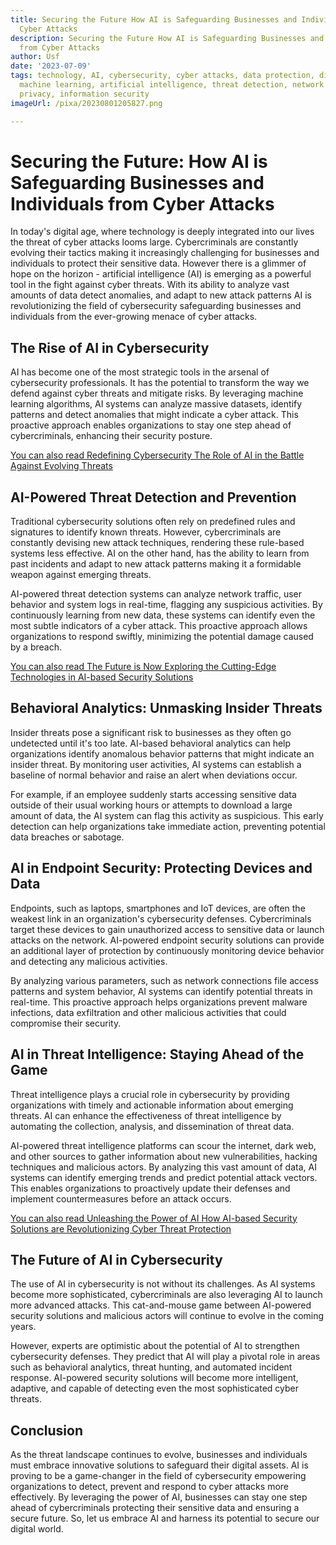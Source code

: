 ```yaml
---
title: Securing the Future How AI is Safeguarding Businesses and Individuals from
  Cyber Attacks
description: Securing the Future How AI is Safeguarding Businesses and Individuals
  from Cyber Attacks
author: Usf
date: '2023-07-09'
tags: technology, AI, cybersecurity, cyber attacks, data protection, digital security,
  machine learning, artificial intelligence, threat detection, network security, data
  privacy, information security
imageUrl: /pixa/20230801205827.png

---
```

# Securing the Future: How AI is Safeguarding Businesses and Individuals from Cyber Attacks

In today's digital age, where technology is deeply integrated into our  lives the threat  of cyber attacks looms large. Cybercriminals are constantly evolving their tactics making it increasingly challenging for businesses  and individuals to protect their sensitive data. However there is a  glimmer of hope on the  horizon  - artificial intelligence (AI) is emerging as a powerful tool in the fight  against  cyber threats. With its ability to analyze vast amounts of data detect anomalies, and adapt to new attack patterns AI is  revolutionizing the field of cybersecurity safeguarding businesses and individuals from the ever-growing menace of cyber attacks.

## The Rise of AI in Cybersecurity

AI has  become one  of the most strategic tools in the arsenal of cybersecurity professionals. It has the potential to transform the way we defend against cyber threats and mitigate risks. By  leveraging machine learning  algorithms, AI  systems can analyze massive datasets, identify patterns and detect anomalies that  might indicate a  cyber attack.  This proactive approach enables organizations to stay one step ahead of cybercriminals, enhancing their security posture.

[You can  also read Redefining Cybersecurity The  Role of AI in the Battle Against  Evolving  Threats](Redefining%20Cybersecurity%20The%20Role%20of%20AI%20in%20the%20Battle%20Against%20Evolving%20Threats)


##  AI-Powered Threat Detection and Prevention

Traditional cybersecurity solutions  often rely on predefined rules and signatures to identify known threats. However, cybercriminals are constantly devising new attack techniques, rendering these rule-based systems less effective. AI on the other  hand, has  the ability to learn from past incidents and adapt to new attack patterns making it a formidable weapon against emerging threats.

AI-powered threat detection systems can  analyze network traffic, user behavior and system logs in  real-time, flagging any  suspicious activities. By continuously learning from new data, these systems can identify even the most subtle indicators of a cyber attack. This proactive approach allows organizations to respond swiftly, minimizing the potential damage caused by a breach.

[You can  also read The Future is Now Exploring the Cutting-Edge Technologies in AI-based Security Solutions](The%20Future%20is%20Now%20Exploring%20the%20Cutting-Edge%20Technologies%20in%20AI-based%20Security%20Solutions)


##  Behavioral Analytics: Unmasking Insider Threats

Insider threats pose a significant risk to businesses as they  often go undetected until it's too  late. AI-based behavioral analytics can help organizations identify anomalous behavior patterns that  might  indicate an insider threat. By monitoring user activities, AI systems can establish a baseline of normal behavior and raise  an alert when deviations occur.

For example, if an employee suddenly starts accessing sensitive  data outside of their usual working hours or attempts  to download a large  amount of  data,  the AI system can flag this activity as suspicious. This early detection can  help organizations take immediate action, preventing potential data  breaches or sabotage.

## AI  in Endpoint Security: Protecting Devices and Data

Endpoints, such as laptops, smartphones and IoT devices, are  often the  weakest link in an  organization's cybersecurity defenses. Cybercriminals target these devices to gain unauthorized access to sensitive data or launch attacks on the network. AI-powered endpoint security solutions can provide an additional layer of protection by continuously monitoring device behavior and detecting any malicious activities.

By analyzing various parameters, such  as  network connections file access patterns and system behavior, AI systems can identify potential threats in real-time. This proactive approach helps organizations prevent malware infections, data exfiltration  and  other malicious activities that could compromise their security.

## AI in Threat Intelligence: Staying  Ahead of the Game

Threat intelligence  plays a crucial role in cybersecurity by providing organizations with timely and actionable  information  about emerging threats.  AI can  enhance  the effectiveness of threat intelligence by automating the collection, analysis, and dissemination of threat data.

AI-powered threat intelligence platforms can  scour the internet, dark web, and other sources to gather information about new vulnerabilities, hacking techniques and  malicious actors. By analyzing  this vast amount of data, AI systems can identify emerging  trends and predict potential attack vectors. This enables organizations to  proactively update their defenses and  implement countermeasures before an attack occurs.

[You can also read  Unleashing the Power of AI How AI-based Security Solutions are Revolutionizing Cyber Threat Protection](Unleashing%20the%20Power%20of%20AI%20How%20AI-based%20Security%20Solutions%20are%20Revolutionizing%20Cyber%20Threat%20Protection)


## The Future of AI in  Cybersecurity

The use of AI in cybersecurity is not without its challenges. As  AI systems become more sophisticated, cybercriminals are also leveraging AI to launch more advanced attacks. This cat-and-mouse game between AI-powered security solutions and malicious actors will continue to evolve in the coming  years.

However, experts are optimistic about the potential  of AI  to strengthen cybersecurity defenses. They predict  that AI  will  play a pivotal role in  areas such as behavioral analytics, threat hunting, and automated incident  response. AI-powered  security solutions will become more  intelligent, adaptive, and capable of detecting even the  most sophisticated cyber  threats.

## Conclusion

As the threat landscape continues to evolve, businesses and individuals must embrace innovative solutions to safeguard their digital assets. AI is proving to be  a game-changer in the field of cybersecurity empowering organizations to detect, prevent and respond to cyber attacks more effectively. By leveraging the power of AI, businesses can stay  one step ahead of cybercriminals protecting their sensitive data and ensuring a secure future.  So, let  us embrace AI and harness its potential to secure our  digital world.